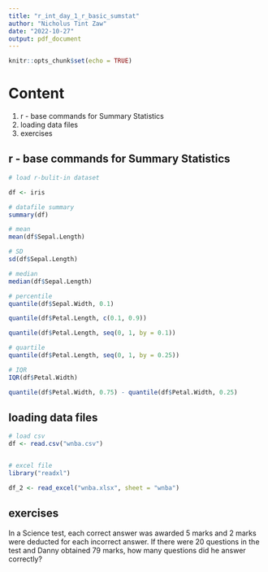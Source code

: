 ```yaml
---
title: "r_int_day_1_r_basic_sumstat"
author: "Nicholus Tint Zaw"
date: "2022-10-27"
output: pdf_document
---
```


```r
knitr::opts_chunk$set(echo = TRUE)
```



# Content 

1. r - base commands for Summary Statistics 
1. loading data files  
1. exercises 





## r - base commands for Summary Statistics 

```r
# load r-bulit-in dataset 

df <- iris

# datafile summary 
summary(df)

# mean 
mean(df$Sepal.Length)

# SD
sd(df$Sepal.Length)

# median
median(df$Sepal.Length)

# percentile 
quantile(df$Sepal.Width, 0.1)

quantile(df$Petal.Length, c(0.1, 0.9))

quantile(df$Petal.Length, seq(0, 1, by = 0.1))

# quartile
quantile(df$Petal.Length, seq(0, 1, by = 0.25))

# IQR
IQR(df$Petal.Width)

quantile(df$Petal.Width, 0.75) - quantile(df$Petal.Width, 0.25)

```



## loading data files  

```r
# load csv 
df <- read.csv("wnba.csv")


# excel file 
library("readxl")

df_2 <- read_excel("wnba.xlsx", sheet = "wnba")

```



## exercises 

In a Science test, each correct answer was awarded 5 marks and 2 marks were deducted for each incorrect answer. If there were 20 questions in the test and Danny obtained 79 marks, how many questions did he answer correctly? 




